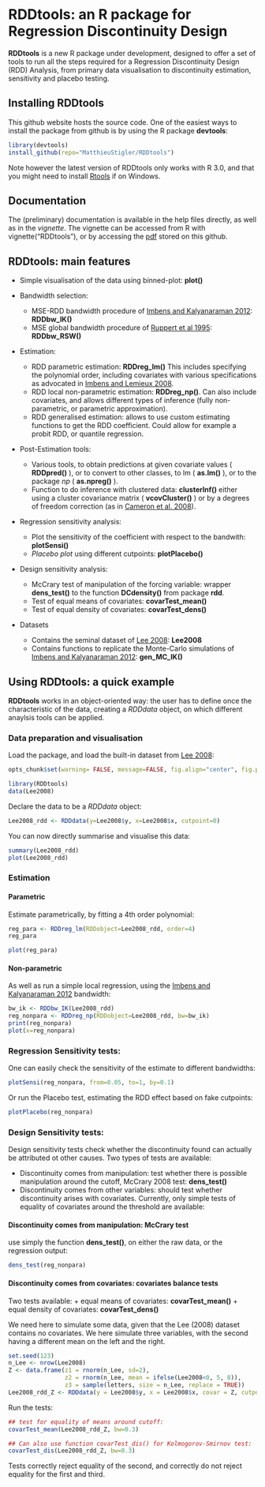 RDDtools: an R package for Regression Discontinuity Design
========================================================

**RDDtools** is a new R package under development, designed to offer a set of tools to run all the steps required for a Regression Discontinuity Design (RDD) Analysis, from primary data visualisation to discontinuity estimation, sensitivity and placebo testing. 


Installing **RDDtools**
-----------------------

This github website hosts the source code. One of the easiest ways to install the package from github is by using the R package **devtools**:

```r
library(devtools)
install_github(repo="MatthieuStigler/RDDtools")
```

Note however the latest version of RDDtools only works with R 3.0, and that you might need to install  [Rtools](http://stat.ethz.ch/CRAN/bin/windows/Rtools/) if on Windows. 


Documentation
-----------------------
The (preliminary) documentation is available in the help files directly, as well as in the *vignette*. The vignette can be accessed from R with vignette("RDDtools"), or by accessing the [pdf](https://github.com/MatthieuStigler/RDDtools/raw/master/RDDtools/inst/doc/RDDtools.pdf) stored on this github. 

RDDtools: main features
-----------------------


+  Simple visualisation of the data using binned-plot: **plot()**

+ Bandwidth selection:
  + MSE-RDD bandwidth procedure of [Imbens and Kalyanaraman 2012]: **RDDbw_IK()**
  + MSE global bandwidth procedure of [Ruppert et al 1995]: **RDDbw_RSW()**
+ Estimation:
  +  RDD parametric estimation: **RDDreg_lm()** This includes specifying the polynomial order, including covariates with various specifications as advocated in [Imbens and Lemieux 2008].
  +  RDD local non-parametric estimation: **RDDreg_np()**. Can also include covariates, and allows different types of inference (fully non-parametric, or parametric approximation). 
  +  RDD generalised estimation: allows to use custom estimating functions to get the RDD coefficient. Could allow for example a probit RDD, or quantile regression.
+ Post-Estimation tools:
  + Various tools, to obtain predictions at given covariate values ( **RDDpred()** ), or to convert to other classes, to lm ( **as.lm()** ), or to the package *np* ( **as.npreg()** ). 
  + Function to do inference with clustered data: **clusterInf()** either using a cluster covariance matrix ( **vcovCluster()** ) or by a degrees of freedom correction (as in [Cameron et al. 2008]).
+ Regression sensitivity analysis:
  + Plot the sensitivity of the coefficient with respect to the bandwith: **plotSensi()**
  + *Placebo plot* using different cutpoints: **plotPlacebo()**
+ Design sensitivity analysis:
  + McCrary test of manipulation of the forcing variable: wrapper **dens_test()** to the function **DCdensity()** from package **rdd**. 
  + Test of equal means of covariates: **covarTest_mean()**
  + Test of equal density of covariates: **covarTest_dens()**
+ Datasets
  + Contains the seminal dataset of [Lee 2008]: **Lee2008**
  + Contains functions to replicate the Monte-Carlo simulations of [Imbens and Kalyanaraman 2012]: **gen_MC_IK()**

Using RDDtools: a quick example
-----------------------
**RDDtools** works in an object-oriented way: the user has to define once the characteristic of the data, creating a *RDDdata* object, on which different anaylsis tools can be applied. 

### Data preparation and visualisation
Load the package, and load the built-in dataset from [Lee 2008]:

```r
opts_chunk$set(warning= FALSE, message=FALSE, fig.align="center", fig.path='figuresREADME/')
```


```r
library(RDDtools)
data(Lee2008)
```

Declare the data to be a *RDDdata* object:

```r
Lee2008_rdd <- RDDdata(y=Lee2008$y, x=Lee2008$x, cutpoint=0)
```


You can now directly summarise and visualise this data:

```r
summary(Lee2008_rdd)
plot(Lee2008_rdd)
```

### Estimation

#### Parametric

Estimate parametrically, by fitting a 4th order polynomial:
```r
reg_para <- RDDreg_lm(RDDobject=Lee2008_rdd, order=4)
reg_para

plot(reg_para)
```


#### Non-parametric
As well as run a simple local regression, using the [Imbens and Kalyanaraman 2012] bandwidth:
```r
bw_ik <- RDDbw_IK(Lee2008_rdd)
reg_nonpara <- RDDreg_np(RDDobject=Lee2008_rdd, bw=bw_ik)
print(reg_nonpara)
plot(x=reg_nonpara)

```

### Regression Sensitivity tests:

One can easily check the sensitivity of the estimate to different bandwidths:
```r
plotSensi(reg_nonpara, from=0.05, to=1, by=0.1)
```

Or run the Placebo test, estimating the RDD effect based on fake cutpoints:
```r
plotPlacebo(reg_nonpara)
```

### Design Sensitivity tests:

Design sensitivity tests check whether the discontinuity found can actually be attributed ot other causes. Two types of tests are available:

+ Discontinuity comes from manipulation: test whether there is possible manipulation around the cutoff, McCrary 2008 test: **dens_test()**
+ Discontinuity comes from other variables: should test whether discontinuity arises with covariates. Currently, only simple tests of equality of covariates around the threshold are available: 

#### Discontinuity comes from manipulation: McCrary test

use simply the function **dens_test()**, on either the raw data, or the regression output:
```r
dens_test(reg_nonpara)
```

#### Discontinuity comes from covariates: covariates balance tests

Two tests available:
+ equal means of covariates: **covarTest_mean()**
+ equal density of covariates: **covarTest_dens()**


We need here to simulate some data, given that the Lee (2008) dataset contains no covariates.
We here simulate three variables, with the second having a different mean on the left and the right. 

```r
set.seed(123)
n_Lee <- nrow(Lee2008)
Z <- data.frame(z1 = rnorm(n_Lee, sd=2), 
                z2 = rnorm(n_Lee, mean = ifelse(Lee2008<0, 5, 8)), 
                z3 = sample(letters, size = n_Lee, replace = TRUE))
Lee2008_rdd_Z <- RDDdata(y = Lee2008$y, x = Lee2008$x, covar = Z, cutpoint = 0)
```


Run the tests:
```r
## test for equality of means around cutoff:
covarTest_mean(Lee2008_rdd_Z, bw=0.3)

## Can also use function covarTest_dis() for Kolmogorov-Smirnov test:
covarTest_dis(Lee2008_rdd_Z, bw=0.3)
```

Tests correctly reject equality of the second, and correctly do not reject equality for the first and third. 

  [Imbens and Kalyanaraman 2012]: http://ideas.repec.org/a/oup/restud/v79y2012i3p933-959.html "Imbens, G. & Kalyanaraman, K. (2012) Optimal Bandwidth Choice for the Regression Discontinuity Estimator, Review of Economic Studies, 79, 933-959"
  
  [Lee 2008]: http://ideas.repec.org/a/eee/econom/v142y2008i2p675-697.html "Lee, D. S. (2008) Randomized experiments from non-random selection in U.S. House elections, Journal of Econometrics, 142, 675-697"
  
  [Imbens and Lemieux 2008]: http://ideas.repec.org/a/eee/econom/v142y2008i2p615-635.html "Imbens, G. & Lemieux, T. (2008) Regression discontinuity designs: A guide to practice, Journal of Econometrics, Vol. 142(2), pages 615-635"
  
  [Cameron et al. 2008]: http://ideas.repec.org/a/tpr/restat/v90y2008i3p414-427.html "Cameron, Gelbach and Miller (2008) Bootstrap-Based Improvements for Inference with Clustered Errors, The Review of Economics and Statistics, Vol. 90(3), pages 414-427"
  
  [Ruppert et al 1995]: http://www.jstor.org/stable/2291516 "Ruppert, D., Sheather, S. J. and Wand, M. P. (1995). An effective bandwidth selector for local least squares regression. Journal of the American Statistical Association, 90, 1257–1270."


  